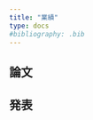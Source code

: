 ```yaml
---
title: "業績"
type: docs
#bibliography: .bib 
---
```


<!-- TODO 業績の追加 -->
<!-- TODO bibファイルの作成と対応 -->


## 論文

## 発表

